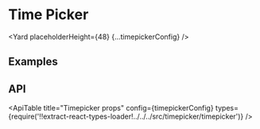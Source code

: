 <!--
Copyright (c) Uber Technologies, Inc.

This source code is licensed under the MIT license found in the
LICENSE file in the root directory of this source tree.
-->





# Time Picker

<Yard placeholderHeight={48} {...timepickerConfig} />

## Examples

<Example title="Timepicker" path="timepicker/timepicker.js">
  <Timepicker />
</Example>

<Example title="Timepicker Min/Max Times" path="timepicker/timepicker-minmax.js">
  <TimepickerMinMax />
</Example>

## API

<ApiTable
  title="Timepicker props"
  config={timepickerConfig}
  types={require('!!extract-react-types-loader!../../../src/timepicker/timepicker')}
/>

<Exports component={TimepickerExports} title="Timepicker exports" path="baseui/timepicker" />
